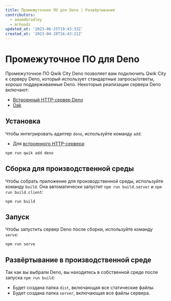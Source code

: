 ```yaml
---
title: Промежуточное ПО для Deno | Развёртывание
contributors:
  - adamdbradley
  - mrhoodz
updated_at: '2023-06-25T19:43:33Z'
created_at: '2023-04-28T16:43:21Z'
---
```


# Промежуточное ПО для Deno

Промежуточное ПО Qwik City Deno позволяет вам подключить Qwik City к серверу Deno, который использует стандартные запросы/ответы, хорошо поддерживаемые Deno. Некоторые реализации сервера Deno включают:

- [Встроенный HTTP-сервер Deno](https://deno.com/manual/examples/http_server)
- [Oak](https://oakserver.github.io/oak/)

## Установка

Чтобы интегрировать адаптер `deno`, используйте команду `add`:

- Для [встроенного HTTP-сервера](https://deno.com/manual/examples/http_server):

```shell
npm run qwik add deno
```

## Сборка для производственной среды

Чтобы собрать приложение для производственной среды, используйте команду `build`. Она автоматически запустит `npm run build.server` и `npm run build.client`:

```shell
npm run build
```

## Запуск

Чтобы запустить сервер Deno после сборки, используйте команду `serve`:

```shell
npm run serve
```

## Развёртывание в производственной среде

Так как вы выбрали Deno, вы находитесь в собственной среде после запуска `npm run build`:

- Будет создана папка `dist`, включающая все статические файлы.
- Будет создана папка `server`, включающая все файлы сервера.
